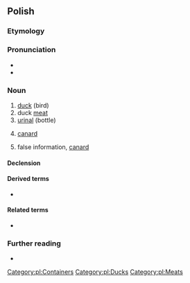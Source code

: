 {{also|Kaczka|kaczką}}
==Polish==

===Etymology===
{{rfe|pl}}

===Pronunciation===
* {{pl-IPA}}
* {{audio|pl|Pl-kaczka.ogg|audio}}

===Noun===
{{pl-noun|f|dim=kaczuszka}}

# [[duck]] (bird)
# duck [[meat]]
# [[urinal]] (bottle)
# {{lb|pl|aeronautics}} [[canard]]
# {{lb|pl|colloquial}} false information, [[canard]]

====Declension====
{{pl-decl-noun-f}}

====Derived terms====
* {{l|pl|kaczka dziennikarska}}

====Related terms====
* {{qualifier|adjective}} {{l|pl|kaczy}}

===Further reading===
* {{R:PWN}}

[[Category:pl:Containers]]
[[Category:pl:Ducks]]
[[Category:pl:Meats]]